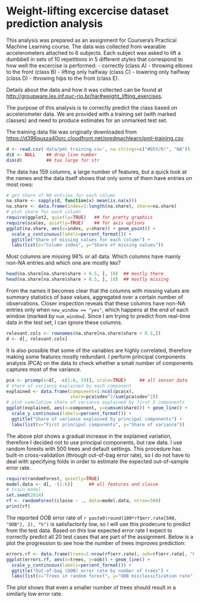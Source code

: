 Weight-lifting excercise dataset prediction analysis
========================================================

This analysis was prepared as an assignment for Coursera's Practical Machine
Learning course. The data was collected from wearable accelerometers attached to
6 subjects. Each subject was asked to lift a dumbbell in sets of 10 repetitions
in 5 different styles that correspond to how well the excercise is performed:
- correctly (class A)
- throwing elbows to the front (class B)
- lifting only halfway (class C)
- lowering only halfway (class D)
- throwing hips to the front (class E).

Details about the data and how it was collected can be found at 
[http://groupware.les.inf.puc-rio.br/har#weight_lifting_exercises](http://groupware.les.inf.puc-rio.br/har#weight_lifting_exercises). 

The purpose of this analysis is to correctly predict the class based on
accelerometer data. We are provided with a training set (with marked classes) 
and need to produce estimates for an unmarked test set. 

The training data file was originally downloaded from 
[https://d396qusza40orc.cloudfront.net/predmachlearn/pml-training.csv](https://d396qusza40orc.cloudfront.net/predmachlearn/pml-training.csv).
```r
d <- read.csv('data/pml-training.csv', na.strings=c("#DIV/0!", "NA"))
d$X <- NULL    ## drop line number
dim(d)         ## too large for str
```

The data has 159 columns, a large number of features, but a quick look at 
the names and the data itself shows that only some of them have entries on 
most rows:
```r
# get share of NA entries for each column
na.share <- sapply(d, function(x) mean(is.na(x)))
na.share <- data.frame(index=1:length(na.share), share=na.share)
# plot share for each column
require(ggplot2, quietly=TRUE)   ## for pretty graphics
require(scales, quietly=TRUE)    ## for axis options
ggplot(na.share, aes(x=index, y=share)) + geom_point() + 
  scale_y_continuous(labels=percent_format()) +
  ggtitle("Share of missing values for each column") +
  labs(list(x="Column index", y="Share of missing values"))
```

Most columns are missing 98% or all data. Which columns have mainly 
non-NA entries and which one are mostly `NA`s?
```r
head(na.share[na.share$share < 0.5, ], 10)  ## mostly there
head(na.share[na.share$share > 0.5, ], 10)  ## mostly missing
```

From the names it becomes clear that the columns with missing values are summary 
statistics of base values, aggregated over a certain number of observations. 
Closer inspection reveals that these columns have non-NA entries only when 
`new_window == "yes"`, which happens at the end of each window 
(marked by `num_window`). Since I am trying to predict from real-time data in 
the test set, I can ignore these columns.
```r
relevant.cols <- rownames(na.share[na.share$share < 0.5,])
d <- d[, relevant.cols]
```

It is also possible that some of the variables are highly correlated, therefore
making some features mostly redundant. I perform principal components
analysis (PCA) on the data to check whether a small number of components 
captures most of the variance.
```r
pca <- prcomp(x=d[, -c(1:6, 59)], scale=TRUE)     ## all sensor data
# share of variance explained by each component
explained <- data.frame(component=1:ncol(pca$x), 
                        share=pca$sdev^2/sum(pca$sdev^2))
# plot cumulative share of variance explained by first X components
ggplot(explained, aes(x=component, y=cumsum(share))) + geom_line() +
  scale_y_continuous(labels=percent_format()) +
  ggtitle("Share of variance explained by principal components") +
  labs(list(x="First principal components", y="Share of variance"))
```

The above plot shows a gradual increase in the explained variation, therefore I 
decided not to use principal components, but raw data. I use random forests 
with 500 trees and default settings. This procedure has built-in 
cross-validation (through out-of-bag error rate), so I do not have to deal with 
specifying folds in order to estimate the expected out-of-sample error rate.
```r
require(randomForest, quietly=TRUE)
model.data <- d[, -(1:6)]      ## all features and classe
# train model
set.seed(2014)
rf <- randomForest(classe ~ ., data=model.data, ntree=500)
print(rf)
```

The reported OOB error rate of `r paste0(round(100*rf$err.rate[500, "OOB"], 2), "%")` 
is satisfactorily low, so I will use this prodecure to predict from the 
test data. Based on this low expected error rate I expect to correctly predict all 
20 test cases that are part of the assignment. Below is a plot the progression to see 
how the number of trees improves prediction:
```r
errors.rf <- data.frame(trees=1:nrow(rf$err.rate), oob=rf$err.rate[, "OOB"])
ggplot(errors.rf, aes(x=trees, y=oob)) + geom_line() +
  scale_y_continuous(labels=percent_format()) +
  ggtitle("Out-of-bag (OOB) error rate by number of trees") +
  labs(list(x="Trees in random forest", y="OOB misclassification rate"))
```

The plot shows that even a smaller number of trees should result in a similarly 
low error rate. 
